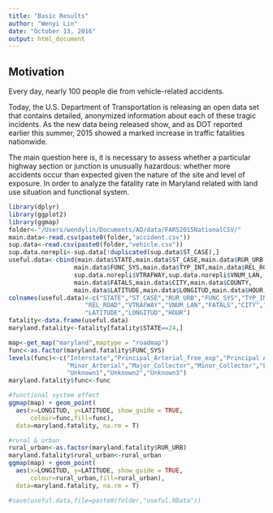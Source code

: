 ```yaml
---
title: "Basic Results"
author: "Wenyi Lin"
date: "October 13, 2016"
output: html_document
---
```

## Motivation
Every day, nearly 100 people die from vehicle-related accidents.

Today, the U.S. Department of Transportation is releasing an open data set that contains detailed, anonymized information about each of these tragic incidents. As the new data being released show, and as DOT reported earlier this summer, 2015 showed a marked increase in traffic fatalities nationwide. 

The main question here is, it is necessary to assess whether a particular highway section or junction is unusually hazardous: whether more accidents occur than expected given the nature of the site and level of exposure. In order to analyze the fatality rate in Maryland related with land use situation and functional system.

```r
library(dplyr)
library(ggplot2)
library(ggmap)
folder<-"/Users/wendylin/Documents/AD/data/FARS2015NationalCSV/"
main.data<-read.csv(paste0(folder,"accident.csv"))
sup.data<-read.csv(paste0(folder,"vehicle.csv"))
sup.data.norepli<-sup.data[!duplicated(sup.data$ST_CASE),]
useful.data<-cbind(main.data$STATE,main.data$ST_CASE,main.data$RUR_URB,
                  main.data$FUNC_SYS,main.data$TYP_INT,main.data$REL_ROAD,
                  sup.data.norepli$VTRAFWAY,sup.data.norepli$VNUM_LAN,
                  main.data$FATALS,main.data$CITY,main.data$COUNTY,
                  main.data$LATITUDE,main.data$LONGITUD,main.data$HOUR)
colnames(useful.data)<-c("STATE","ST_CASE","RUR_URB","FUNC_SYS","TYP_INT",
                     "REL_ROAD","VTRAFWAY","VNUM_LAN","FATALS","CITY","COUNTY",
                     "LATITUDE","LONGITUD","HOUR")
fatality<-data.frame(useful.data)
maryland.fatality<-fatality[fatality$STATE==24,]

map<-get_map("maryland",maptype = "roadmap")
func<-as.factor(maryland.fatality$FUNC_SYS)
levels(func)<-c("Interstate","Principal_Arterial_free_exp","Principal Arterial_other",
                "Minor_Arterial","Major_Collector","Minor_Collector","Local",
                "Unknown1","Unknown2","Unknown3")
maryland.fatality$func<-func

#functional system effect
ggmap(map) + geom_point(
  aes(x=LONGITUD, y=LATITUDE, show_guide = TRUE,
      colour=func,fill=func), 
  data=maryland.fatality, na.rm = T)

#rural & urban
rural_urban<-as.factor(maryland.fatality$RUR_URB)
maryland.fatality$rural_urban<-rural_urban
ggmap(map) + geom_point(
  aes(x=LONGITUD, y=LATITUDE, show_guide = TRUE,
      colour=rural_urban,fill=rural_urban), 
  data=maryland.fatality, na.rm = T)

#save(useful.data,file=paste0(folder,"useful.RData"))
```

